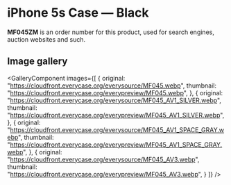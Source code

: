 
# iPhone 5s Case — Black

<Callout type='info' emoji='👉🏻'>**MF045ZM** is an order number for this product, used for search engines, auction websites and such.</Callout>

## Image gallery

<GalleryComponent
    images={[
      {
        original: "https://cloudfront.everycase.org/everysource/MF045.webp",
        thumbnail: "https://cloudfront.everycase.org/everypreview/MF045.webp",
      },
      {
        original: "https://cloudfront.everycase.org/everysource/MF045_AV1_SILVER.webp",
        thumbnail: "https://cloudfront.everycase.org/everypreview/MF045_AV1_SILVER.webp",
      },
      {
        original: "https://cloudfront.everycase.org/everysource/MF045_AV1_SPACE_GRAY.webp",
        thumbnail: "https://cloudfront.everycase.org/everypreview/MF045_AV1_SPACE_GRAY.webp",
      },
      {
        original: "https://cloudfront.everycase.org/everysource/MF045_AV3.webp",
        thumbnail: "https://cloudfront.everycase.org/everypreview/MF045_AV3.webp",
      }
    ]}
  />
